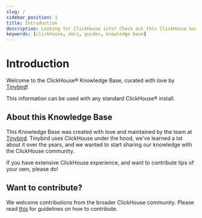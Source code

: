```yaml
---
slug: /
sidebar_position: 1
title: Introduction
description: Looking for ClickHouse info? Check out this ClickHouse knowledge base, full of ClickHouse tips you won't find in the official docs.
keywords: [clickhouse, docs, guides, knowledge base]
---
```


# Introduction

Welcome to the ClickHouse® Knowledge Base, curated with love by [Tinybird](https://www.tinybird.co)!

This information can be used with any standard ClickHouse® install.

## About this Knowledge Base
This Knowledge Base was created with love and maintained by the team at [Tinybird](https://www.tinybird.co). Tinybird uses ClickHouse under the hood, we've learned a lot about it over the years, and we wanted to start sharing our knowledge with the ClickHouse community.

If you have extensive ClickHouse experience, and want to contribute tips of your own, please do!

## Want to contribute?

We welcome contributions from the broader ClickHouse community. Please read [this](https://github.com/tinybirdco/clickhouse_knowledge_base/blob/main/CONTRIBUTING.md) for guidelines on how to contribute.
